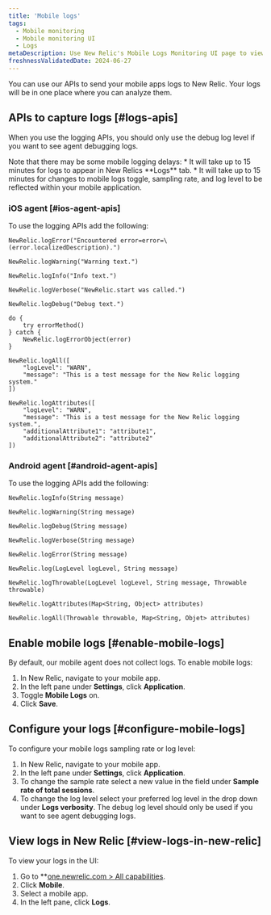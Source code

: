 ```yaml
---
title: 'Mobile logs'
tags:
  - Mobile monitoring
  - Mobile monitoring UI
  - Logs
metaDescription: Use New Relic's Mobile Logs Monitoring UI page to view Mobile Logs
freshnessValidatedDate: 2024-06-27
---
```


You can use our APIs to send your mobile apps logs to New Relic. Your logs will be in one place where you can analyze them.

## APIs to capture logs [#logs-apis]

When you use the logging APIs, you should only use the debug log level if you want to see agent debugging logs.

<Callout variant="important">
  Note that there may be some mobile logging delays:
    * It will take up to 15 minutes for logs to appear in New Relics **Logs** tab. 
    * It will take up to 15 minutes for changes to mobile logs toggle, sampling rate, and log level to be reflected within your mobile application.
</Callout>


### iOS agent [#ios-agent-apis] 

To use the logging APIs add the following:

```
NewRelic.logError("Encountered error=error=\(error.localizedDescription).")

NewRelic.logWarning("Warning text.")

NewRelic.logInfo("Info text.")

NewRelic.logVerbose("NewRelic.start was called.")

NewRelic.logDebug("Debug text.")

do {
    try errorMethod()
} catch {
    NewRelic.logErrorObject(error)
}

NewRelic.logAll([
    "logLevel": "WARN",
    "message": "This is a test message for the New Relic logging system."
])

NewRelic.logAttributes([
    "logLevel": "WARN",
    "message": "This is a test message for the New Relic logging system.",
    "additionalAttribute1": "attribute1",
    "additionalAttribute2": "attribute2"
])
```

### Android agent [#android-agent-apis] 

To use the logging APIs add the following:

```
NewRelic.logInfo(String message)

NewRelic.logWarning(String message)

NewRelic.logDebug(String message)

NewRelic.logVerbose(String message)

NewRelic.logError(String message)

NewRelic.log(LogLevel logLevel, String message)

NewRelic.logThrowable(LogLevel logLevel, String message, Throwable throwable)

NewRelic.logAttributes(Map<String, Object> attributes)

NewRelic.logAll(Throwable throwable, Map<String, Objet> attributes)
```

## Enable mobile logs [#enable-mobile-logs]

By default, our mobile agent does not collect logs. To enable mobile logs:

1. In New Relic, navigate to your mobile app.
2. In the left pane under <DoNotTranslate>**Settings**</DoNotTranslate>, click <DoNotTranslate>**Application**</DoNotTranslate>.
3. Toggle **Mobile Logs** on.
4. Click **Save**.

## Configure your logs [#configure-mobile-logs]

To configure your mobile logs sampling rate or log level:

1. In New Relic, navigate to your mobile app.
2. In the left pane under <DoNotTranslate>**Settings**</DoNotTranslate>, click <DoNotTranslate>**Application**</DoNotTranslate>.
3. To change the sample rate select a new value in the field under **Sample rate of total sessions**.
4. To change the log level select your preferred log level in the drop down under **Logs verbosity**. The debug log level should only be used if you want to see agent debugging logs.

## View logs in New Relic [#view-logs-in-new-relic]

To view your logs in the UI:

1. Go to <DoNotTranslate>**[one.newrelic.com > All capabilities](https://one.newrelic.com/all-capabilities)</DoNotTranslate>.
2. Click <DoNotTranslate>**Mobile**</DoNotTranslate>.
3. Select a mobile app.
4. In the left pane, click <DoNotTranslate>**Logs**</DoNotTranslate>.